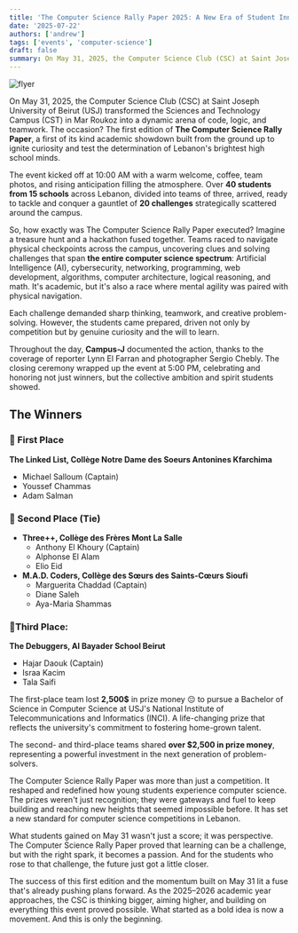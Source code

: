 ```yaml
---
title: 'The Computer Science Rally Paper 2025: A New Era of Student Innovation'
date: '2025-07-22'
authors: ['andrew']
tags: ['events', 'computer-science']
draft: false
summary: On May 31, 2025, the Computer Science Club (CSC) at Saint Joseph University of Beirut (USJ) transformed the Sciences and Technology Campus (CST) in Mar Roukoz into a dynamic arena of code, logic, and teamwork. The occasion? The first edition of The Computer Science Rally Paper, a first of its kind academic showdown built from the ground up to ignite curiosity and test the determination of Lebanon's brightest high school minds.
---
```


![flyer](/static/images/events/csrp25/IMG_0047.JPG)

On May 31, 2025, the Computer Science Club (CSC) at Saint Joseph University of Beirut (USJ) transformed the Sciences and Technology Campus (CST) in Mar Roukoz into a dynamic arena of code, logic, and teamwork. The occasion? The first edition of **The Computer Science Rally Paper**, a first of its kind academic showdown built from the ground up to ignite curiosity and test the determination of Lebanon's brightest high school minds.

The event kicked off at 10:00 AM with a warm welcome, coffee, team photos, and rising anticipation filling the atmosphere. Over **40 students from 15 schools** across Lebanon, divided into teams of three, arrived, ready to tackle and conquer a gauntlet of **20 challenges** strategically scattered around the campus.

So, how exactly was The Computer Science Rally Paper executed? Imagine a treasure hunt and a hackathon fused together. Teams raced to navigate physical checkpoints across the campus, uncovering clues and solving challenges that span **the entire computer science spectrum**: Artificial Intelligence (AI), cybersecurity, networking, programming, web development, algorithms, computer architecture, logical reasoning, and math. It's academic, but it's also a race where mental agility was paired with physical navigation.

Each challenge demanded sharp thinking, teamwork, and creative problem-solving. However, the students came prepared, driven not only by competition but by genuine curiosity and the will to learn.

Throughout the day, **Campus-J** documented the action, thanks to the coverage of reporter Lynn El Farran and photographer Sergio Chebly. The closing ceremony wrapped up the event at 5:00 PM, celebrating and honoring not just winners, but the collective ambition and spirit students showed.

## The Winners

### 🥇 First Place

**The Linked List, Collège Notre Dame des Soeurs Antonines Kfarchima**
- Michael Salloum (Captain)
- Youssef Chammas
- Adam Salman

### 🥈 Second Place (Tie)

- **Three++, Collège des Frères Mont La Salle**
    - Anthony El Khoury (Captain)
    - Alphonse El Alam
    - Elio Eid
- **M.A.D. Coders, Collège des Sœurs des Saints-Cœurs Sioufi**
    - Marguerita Chaddad (Captain)
    - Diane Saleh
    - Aya-Maria Shammas

### 🥉Third Place: 

**The Debuggers, Al Bayader School Beirut**
- Hajar Daouk (Captain)
- Israa Kacim
- Tala Saifi

The first-place team lost **2,500$** in prize money 😔 to pursue a Bachelor of Science in Computer Science at USJ's National Institute of Telecommunications and Informatics (INCI). A life-changing prize that reflects the university's commitment to fostering home-grown talent.

The second- and third-place teams shared **over $2,500 in prize money**, representing a powerful investment in the next generation of problem-solvers.

The Computer Science Rally Paper was more than just a competition. It reshaped and redefined how young students experience computer science. The prizes weren't just recognition; they were gateways and fuel to keep building and reaching new heights that seemed impossible before. It has set a new standard for computer science competitions in Lebanon.

What students gained on May 31 wasn't just a score; it was perspective. The Computer Science Rally Paper proved that learning can be a challenge, but with the right spark, it becomes a passion. And for the students who rose to that challenge, the future just got a little closer.

The success of this first edition and the momentum built on May 31 lit a fuse that's already pushing plans forward. As the 2025–2026 academic year approaches, the CSC is thinking bigger, aiming higher, and building on everything this event proved possible. What started as a bold idea is now a movement. And this is only the beginning.